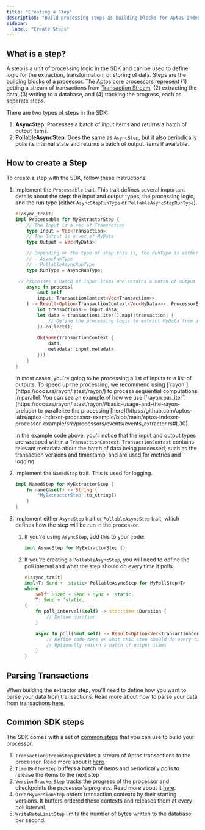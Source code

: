 ```yaml
---
title: "Creating a Step"
description: "Build processing steps as building blocks for Aptos Indexer SDK processors with extraction, transformation, and storage logic"
sidebar:
  label: "Create Steps"
---
```



## What is a step?

A step is a unit of processing logic in the SDK and can be used to define logic for the extraction, transformation, or storing of data.
Steps are the building blocks of a processor.
The Aptos core processors represent (1) getting a stream of transactions from [Transaction Stream](/build/indexer/txn-stream), (2) extracting the data, (3) writing to a database, and (4) tracking the progress, each as separate steps.

There are two types of steps in the SDK:

1. **AsyncStep**: Processes a batch of input items and returns a batch of output items.
2. **PollableAsyncStep**: Does the same as `AsyncStep`, but it also periodically polls its internal state and returns a batch of output items if available.

## How to create a Step

To create a step with the SDK, follow these instructions:

1. Implement the `Processable` trait. This trait defines several important details about the step: the input and output types, the processing logic, and the run type (either `AsyncStepRunType` or `PollableAsyncStepRunType`).

   ```rust
   #[async_trait]
   impl Processable for MyExtractorStep {
       // The Input is a vec of Transaction 
       type Input = Vec<Transaction>;
       // The Output is a vec of MyData
       type Output = Vec<MyData>;

       // Depending on the type of step this is, the RunType is either
       // - AsyncRunType
       // - PollableAsyncRunType
       type RunType = AsyncRunType;

   	// Processes a batch of input items and returns a batch of output items.
       async fn process(
           &mut self,
           input: TransactionContext<Vec<Transaction>>,
       ) -> Result<Option<TransactionContext<Vec<MyData>>>, ProcessorError> {
           let transactions = input.data;
           let data = transactions.iter().map(|transaction| {
               // Define the processing logic to extract MyData from a Transaction
           }).collect();
           
           Ok(Some(TransactionContext {
               data,
               metadata: input.metadata,
           }))
       }
   }
   ```

   <Aside type="note">
     In most cases, you're going to be processing a list of inputs to a list of outputs.
     To speed up the processing, we recommend using [`rayon`](https://docs.rs/rayon/latest/rayon/) to process sequential computations in parallel.
     You can see an example of how we use [`rayon.par_iter`](https://docs.rs/rayon/latest/rayon/#basic-usage-and-the-rayon-prelude) to parallelize the processing [here](https://github.com/aptos-labs/aptos-indexer-processor-example/blob/main/aptos-indexer-processor-example/src/processors/events/events_extractor.rs#L30).
   </Aside>

   In the example code above, you'll notice that the input and output types are wrapped within a `TransactionContext`.
   `TransactionContext` contains relevant metadata about the batch of data being processed, such as the transaction versions and timestamp, and are used for metrics and logging.

2. Implement the `NamedStep` trait. This is used for logging.

   ```rust
   impl NamedStep for MyExtractorStep {
       fn name(&self) -> String {
           "MyExtractorStep".to_string()
       }
   }
   ```

3. Implement either `AsyncStep` trait or `PollableAsyncStep` trait, which defines how the step will be run in the processor.
   1. If you're using `AsyncStep`, add this to your code:

      ```rust
      impl AsyncStep for MyExtractorStep {}
      ```

   2. If you're creating a `PollableAsyncStep`, you will need to define the poll interval and what the step should do every time it polls.

      ```rust
      #[async_trait]
      impl<T: Send + 'static> PollableAsyncStep for MyPollStep<T>
      where
          Self: Sized + Send + Sync + 'static,
          T: Send + 'static,
      {
          fn poll_interval(&self) -> std::time::Duration {
              // Define duration
          }

          async fn poll(&mut self) -> Result<Option<Vec<TransactionContext<T>>>, ProcessorError> {
              // Define code here on what this step should do every time it polls
              // Optionally return a batch of output items
          }
      }
      ```

## Parsing Transactions

When building the extractor step, you'll need to define how you want to parse your data from transactions.
Read more about how to parse your data from transactions [here](/build/indexer/indexer-sdk/documentation/steps/parsing-txns).

## Common SDK steps

The SDK comes with a set of [common steps](https://github.com/aptos-labs/aptos-indexer-processor-sdk/tree/main/aptos-indexer-processors-sdk/sdk/src/common_steps) that you can use to build your processor.

1. `TransactionStreamStep` provides a stream of Aptos transactions to the processor. Read more about it [here](/build/indexer/indexer-sdk/documentation/steps/transaction-stream).
2. `TimedBufferStep` buffers a batch of items and periodically polls to release the items to the next step
3. `VersionTrackerStep` tracks the progress of the processor and checkpoints the processor's progress. Read more about it [here](/build/indexer/indexer-sdk/documentation/version-tracking).
4. `OrderByVersionStep` orders transaction contextx by their starting versions. It buffers ordered these contexts and releases them at every poll interval.
5. `WriteRateLimitStep` limits the number of bytes written to the database per second.
